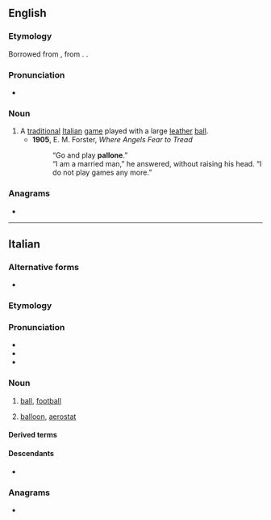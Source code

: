 {{also|Pallone}}
==English==

===Etymology===
Borrowed from {{bor|en|it|pallone||large ball}}, from {{m|it|palla||ball}}. {{doublet|en|balloon}}.

===Pronunciation===
* {{rhymes|en|əʊni}}

===Noun===
{{en-noun|-}}

# A [[traditional]] [[Italian]] [[game]] played with a large [[leather]] [[ball]].
#* '''1905''', E. M. Forster, ''Where Angels Fear to Tread''
#*: “Go and play '''pallone'''.”<br>“I am a married man,” he answered, without raising his head. “I do not play games any more.”

===Anagrams===
* {{anagrams|en|a=aellnop|pleonal|pœnall}}

----

==Italian==

===Alternative forms===
* {{alter|it|balone|ballone||northern}}

===Etymology===
{{suffix|it|palla|one}}

===Pronunciation===
* {{IPA|it|/pal.ˈlo.ne/|[pal.ˈloː.ne]}}
* {{rhymes|it|one}}
* {{hyphenation|it|pal|ló|ne}}

===Noun===
{{it-noun|m}}

# [[ball]], [[football]]
#: {{ux|it|''Utilizziamo un sistema di tracciamento ottico per trovare le coordinate x, y e z di ciascun giocatore, del '''pallone''' e dell'arbitro.''|We use an optical tracking system to work out the x, y and z coordinates for each player, the ball and the referee.}}
# [[balloon]], [[aerostat]]

====Derived terms====
{{der3|it|{{l|it|pallone sonda||weather balloon}}}}

====Descendants====
* {{desctree|bor=1|frm|ballon|q=via northern variants}}

===Anagrams===
* {{l|it|panello}}